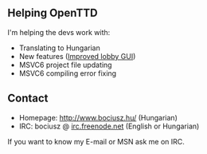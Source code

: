 ==Helping OpenTTD==

I'm helping the devs work with:
* Translating to Hungarian
* New features ([https://sourceforge.net/tracker/index.php?func=detail&aid=1102638&group_id=103924&atid=636367 Improved lobby GUI])
* MSVC6 project file updating
* MSVC6 compiling error fixing

==Contact==

* Homepage: http://www.bociusz.hu/ (Hungarian)
* IRC: bociusz @ [irc://irc.freenode.net irc.freenode.net] (English or Hungarian)

If you want to know my E-mail or MSN ask me on IRC.